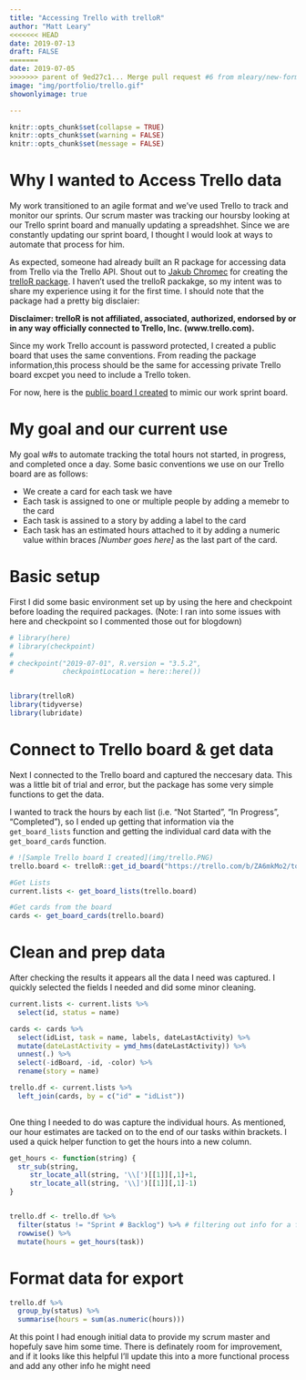 ```yaml
---
title: "Accessing Trello with trelloR"
author: "Matt Leary"
<<<<<<< HEAD
date: 2019-07-13
draft: FALSE
=======
date: 2019-07-05
>>>>>>> parent of 9ed27c1... Merge pull request #6 from mleary/new-format
image: "img/portfolio/trello.gif"
showonlyimage: true

---
```


```r
knitr::opts_chunk$set(collapse = TRUE)
knitr::opts_chunk$set(warning = FALSE)
knitr::opts_chunk$set(message = FALSE)

```

# Why I wanted to Access Trello data

My work transitioned to an agile format and we've used Trello to track and monitor our sprints.  Our scrum master was tracking our hoursby looking at our Trello sprint board and manually updating a spreadshhet.  Since we are constantly updating our sprint board, I thought I would look at ways to automate that process for him.  

As expected, someone had already built an R package for accessing data from Trello via the Trello API.  Shout out to [Jakub Chromec](https://github.com/jchrom) for creating the [trelloR package](https://cran.r-project.org/web/packages/trelloR/vignettes/R_API_for_Trello.html).  I haven't used the trelloR packakge, so my intent was to share my experience using it for the first time.  I should note that the package had a pretty big disclaier:

**Disclaimer: trelloR is not affiliated, associated, authorized, endorsed by or in any way officially connected to Trello, Inc. (www.trello.com).**

Since my work Trello account is password protected, I created a public board that uses the same conventions. From reading the package information,this process should be the same for accessing private Trello board excpet you need to include a Trello token.  

For now, here is the [public board I created](https://trello.com/b/ZA6mkMo2/totally-real-sprint-backlog) to mimic our work sprint board. 

# My goal and our current use 

My goal w#s to automate tracking the total hours not started, in progress, and completed once a day.  Some basic conventions we use on our Trello board are as follows:

  * We create a card for each task we have
  * Each task is assigned to one or multiple people by adding a memebr to the card 
  * Each task is assined to a story by adding a label to the card
  * Each task has an estimated hours attached to it by adding a numeric value within braces *[Number goes here]* as the last part of the card.
  
# Basic setup

First I did some basic environment set up by using the here and checkpoint before loading the required packages.  (Note: I ran into some issues with here and checkpoint so I commented those out for blogdown)

```r
# library(here)
# library(checkpoint)
# 
# checkpoint("2019-07-01", R.version = "3.5.2",
#            checkpointLocation = here::here())


library(trelloR)
library(tidyverse)
library(lubridate)

```


# Connect to Trello board & get data

Next I connected to the Trello board and captured the neccesary data.  This was a little bit of trial and error, but the package has some very simple functions to get the data. 

I wanted to track the hours by each list (i.e. "Not Started",  "In Progress", "Completed"), so I ended up getting that information via the `get_board_lists` function and getting the individual card data with the `get_board_cards` function.

```r
# ![Sample Trello board I created](img/trello.PNG)
trello.board <- trelloR::get_id_board("https://trello.com/b/ZA6mkMo2/totally-real-sprint-backlog")

#Get Lists 
current.lists <- get_board_lists(trello.board) 

#Get cards from the board
cards <- get_board_cards(trello.board)

```

# Clean and prep data

After checking the results it appears all the data I need was captured.  I quickly selected the fields I needed and did some minor cleaning. 

```r
current.lists <- current.lists %>% 
  select(id, status = name)

cards <- cards %>%
  select(idList, task = name, labels, dateLastActivity) %>%
  mutate(dateLastActivity = ymd_hms(dateLastActivity)) %>% 
  unnest(.) %>%
  select(-idBoard, -id, -color) %>% 
  rename(story = name)

trello.df <- current.lists %>% 
  left_join(cards, by = c("id" = "idList"))
  

```

One thing I needed to do was capture the individual hours.  As mentioned, our hour estimates are tacked on to the end of our tasks within brackets.  I used a quick helper function to get the hours into a new column.

```r
get_hours <- function(string) { 
  str_sub(string, 
     str_locate_all(string, '\\[')[[1]][,1]+1, 
     str_locate_all(string, '\\]')[[1]][,1]-1)
}


trello.df <- trello.df %>% 
  filter(status != "Sprint # Backlog") %>% # filtering out info for a future update
  rowwise() %>% 
  mutate(hours = get_hours(task))

```

# Format data for export

```r
trello.df %>% 
  group_by(status) %>% 
  summarise(hours = sum(as.numeric(hours)))
```

At this point I had enough initial data to provide my scrum master and hopefuly save him some time.  There is definately room for improvement, and if it looks like this helpful I'll update this into a more functional process and add any other info he might need
